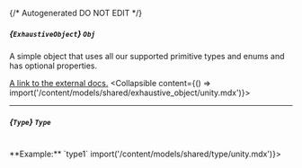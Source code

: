 {/* Autogenerated DO NOT EDIT  */}

##### *{`ExhaustiveObject`}* `Obj`
A simple object that uses all our supported primitive types and enums and has optional properties.

[A link to the external docs.](https://docs.speakeasyapi.dev)
<Collapsible content={() => import('/content/models/shared/exhaustive_object/unity.mdx')}>
</Collapsible>

---
##### *{`Type`}* `Type`
<br/>
**Example:** `type1`
<Collapsible content={() => import('/content/models/shared/type/unity.mdx')}>
</Collapsible>

